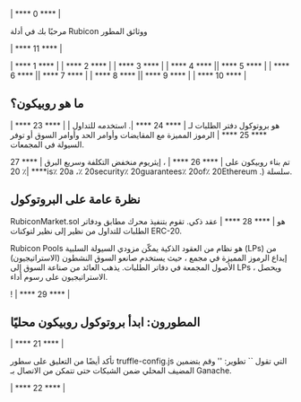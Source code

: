 | **** 0 **** |

مرحبًا بك في أدلة Rubicon ووثائق المطور

| **** 11 **** |

| **** 1 **** |
| **** 2 **** |
| **** 3 **** |
| **** 4 **** || **** 5 **** |
| **** 6 **** || **** 7 **** |
| **** 8 **** || **** 9 **** |
| **** 10 **** |

## ما هو روبيكون؟

| **** 23 **** | هو بروتوكول دفتر الطلبات لـ | **** 24 **** |. استخدمه للتداول | **** 25 **** | الرموز المميزة مع المقايضات وأوامر الحد وأوامر السوق أو توفر السيولة في المجمعات.

تم بناء روبيكون على | **** 26 **** | ، إيثريوم منخفض التكلفة وسريع البرق | **** 27 **** |٪ 20is٪ 20a ،٪ 20security٪ 20guarantees٪ 20of٪ 20Ethereum .) سلسلة.

## نظرة عامة على البروتوكول

RubiconMarket.sol هو | **** 28 **** | عقد ذكي. تقوم بتنفيذ محرك مطابق ودفاتر الطلبات للتداول من نظير إلى نظير لتوكنات ERC-20.

Rubicon Pools هو نظام من العقود الذكية يمكّن مزودي السيولة السلبية (LPs) من إيداع الرموز المميزة في مجمع ، حيث يستخدم صانعو السوق النشطون (الاستراتيجيون) الأصول المجمعة في دفاتر الطلبات. يذهب العائد من صناعة السوق إلى LPs ، ويحصل الاستراتيجيون على رسوم أداء.

! | **** 29 **** |

## المطورون: ابدأ بروتوكول روبيكون محليًا

| **** 21 **** |

تأكد أيضًا من التعليق على سطور truffle-config.js التي تقول `` تطوير: '' وقم بتضمين المضيف المحلي ضمن الشبكات حتى تتمكن من الاتصال بـ Ganache.

| **** 22 **** |
